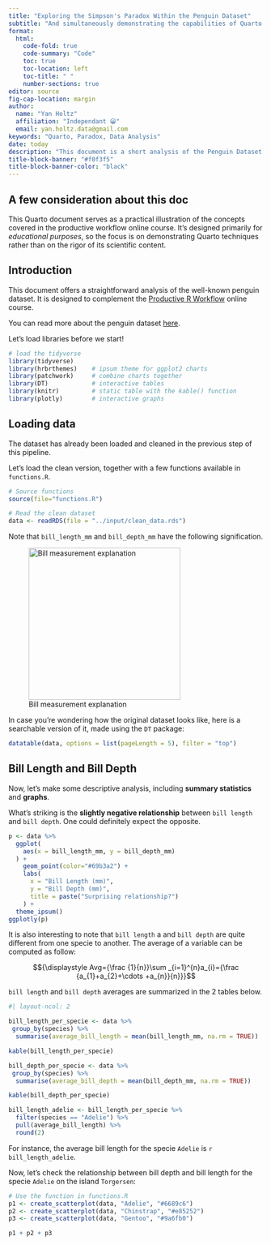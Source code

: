```yaml
---
title: "Exploring the Simpson's Paradox Within the Penguin Dataset"
subtitle: "And simultaneously demonstrating the capabilities of Quarto." 
format:
  html:
    code-fold: true
    code-summary: "Code"
    toc: true
    toc-location: left
    toc-title: " "
    number-sections: true
editor: source
fig-cap-location: margin
author: 
  name: "Yan Holtz"
  affiliation: "Independant 😀"
  email: yan.holtz.data@gmail.com
keywords: "Quarto, Paradox, Data Analysis"
date: today
description: "This document is a short analysis of the Penguin Dataset. It explores the relationship between bill length and bill depth and show how important it is to consider group effects."
title-block-banner: "#f0f3f5"
title-block-banner-color: "black"
---
```


::: {.callout-caution collapse="true"}
## A few consideration about this doc

This Quarto document serves as a practical illustration of the concepts covered in the productive workflow online course. It's designed primarily for _educational purposes_, so the focus is on demonstrating Quarto techniques rather than on the rigor of its scientific content.
:::


## Introduction

This document offers a straightforward analysis of the well-known penguin dataset. It is designed to complement the [Productive R Workflow](https://www.productive-r-workflow.com) online course.

You can read more about the penguin dataset [here](https://allisonhorst.github.io/palmerpenguins/).

Let's load libraries before we start!

```r
# load the tidyverse
library(tidyverse)
library(hrbrthemes)    # ipsum theme for ggplot2 charts
library(patchwork)     # combine charts together
library(DT)            # interactive tables
library(knitr)         # static table with the kable() function
library(plotly)        # interactive graphs
```





## Loading data

The dataset has already been loaded and cleaned in the previous step of this pipeline.

Let's load the clean version, together with a few functions available in `functions.R`.

```r
# Source functions
source(file="functions.R")

# Read the clean dataset
data <- readRDS(file = "../input/clean_data.rds")
```

Note that `bill_length_mm` and `bill_depth_mm` have the following signification.

![Bill measurement explanation](asset/culmen_depth.png){width=300}

In case you're wondering how the original dataset looks like, here is a searchable version of it, made using the `DT` package:

```r
datatable(data, options = list(pageLength = 5), filter = "top")
```




## Bill Length and Bill Depth

Now, let's make some descriptive analysis, including <b>summary statistics</b> and <b>graphs</b>.

What's striking is the <b>slightly negative relationship</b> between `bill length` and `bill depth`. One could definitely expect the opposite.

```r
p <- data %>%
  ggplot(
    aes(x = bill_length_mm, y = bill_depth_mm)
  ) +
    geom_point(color="#69b3a2") +
    labs(
      x = "Bill Length (mm)",
      y = "Bill Depth (mm)",
      title = paste("Surprising relationship?")
    ) + 
  theme_ipsum()
ggplotly(p)
```



It is also interesting to note that `bill length` a and `bill depth` are quite different from one specie to another. The average of a variable can be computed as follow:

$${\displaystyle Avg={\frac {1}{n}}\sum _{i=1}^{n}a_{i}={\frac {a_{1}+a_{2}+\cdots +a_{n}}{n}}}$$

`bill length` and `bill depth` averages are summarized in the 2 tables below.

```r
#| layout-ncol: 2

bill_length_per_specie <- data %>%
 group_by(species) %>% 
  summarise(average_bill_length = mean(bill_length_mm, na.rm = TRUE))

kable(bill_length_per_specie)

bill_depth_per_specie <- data %>%
 group_by(species) %>% 
  summarise(average_bill_depth = mean(bill_depth_mm, na.rm = TRUE))

kable(bill_depth_per_specie)

bill_length_adelie <- bill_length_per_specie %>%
  filter(species == "Adelie") %>%
  pull(average_bill_length) %>%
  round(2)
```
For instance, the average bill length for the specie `Adelie` is `r bill_length_adelie`.

Now, let's check the relationship between bill depth and bill length for the specie `Adelie` on the island `Torgersen`:

```r

# Use the function in functions.R
p1 <- create_scatterplot(data, "Adelie", "#6689c6")
p2 <- create_scatterplot(data, "Chinstrap", "#e85252")
p3 <- create_scatterplot(data, "Gentoo", "#9a6fb0")

p1 + p2 + p3
```



